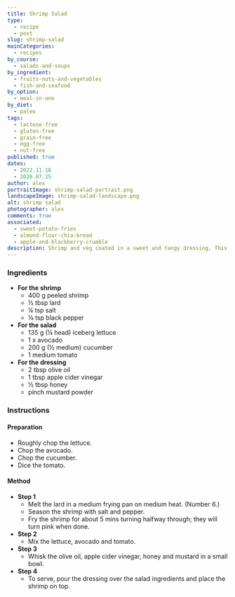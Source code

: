 ```yaml
---
title: Shrimp Salad
type:
  - recipe
  - post
slug: shrimp-salad
mainCategories:
  - recipes
by_course:
  - salads-and-soups
by_ingredient:
  - fruits-nuts-and-vegetables
  - fish-and-seafood
by_option:
  - meal-in-one
by_diet:
  - paleo
tags:
  - lactose-free
  - gluten-free
  - grain-free
  - egg-free
  - nut-free
published: true
dates:
  - 2022.11.16
  - 2020.07.15
author: alex
portraitImage: shrimp-salad-portrait.png
landscapeImage: shrimp-salad-landscape.png
alt: shrimp salad
photographer: alex
comments: true
associated:
  - sweet-potato-fries
  - almond-flour-chia-bread
  - apple-and-blackberry-crumble
description: Shrimp and veg coated in a sweet and tangy dressing. This was a nice shrimp salad for two or a starter/side for four.
---
```


<Ingredients>

### Ingredients

- **For the shrimp**
  - 400 g peeled shrimp
  - ½ tbsp lard
  - ¼ tsp salt
  - ⅛ tsp black pepper
- **For the salad**
  - 135 g (¼ head) iceberg lettuce
  - 1 x avocado
  - 200 g (½ medium) cucumber
  - 1 medium tomato
- **For the dressing**
  - 2 tbsp olive oil
  - 1 tbsp apple cider vinegar
  - ½ tbsp honey
  - pinch mustard powder

</Ingredients>

<Instructions>

### Instructions

#### Preparation

- Roughly chop the lettuce.
- Chop the avocado.
- Chop the cucumber.
- Dice the tomato.

#### Method

- **Step 1**
  - Melt the lard in a medium frying pan on medium heat. (Number 6.)
  - Season the shrimp with salt and pepper.
  - Fry the shrimp for about 5 mins turning halfway through; they will turn pink when done.
- **Step 2**
  - Mix the lettuce, avocado and tomato.
- **Step 3**
  - Whisk the olive oil, apple cider vinegar, honey and mustard in a small bowl.
- **Step 4**
  - To serve, pour the dressing over the salad ingredients and place the shrimp on top.

</Instructions>
